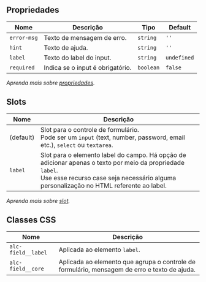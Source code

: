 
## Propriedades

| Nome | Descrição | Tipo | Default |
| ---- | --------- | ---- | ------- |
| `error-msg`  | Texto de mensagem de erro. | <code>string</code> | `''` |
| `hint`  | Texto de ajuda. | <code>string</code> | `''` |
| `label`  | Texto do label do input. | <code>string</code> | `undefined` |
| `required`  | Indica se o input é obrigatório. | <code>boolean</code> | `false` |

*Aprenda mais sobre <a href="/alcance/docs/components/introducao#propriedades" class="alc-link">propriedades</a>.*

## Slots

| Nome | Descrição |
| ---- | --------- |
| (default) | Slot para o controle de formulário.<br/>Pode ser um `input` (text, number, password, email etc.), `select` ou `textarea`. |
| `label` | Slot para o elemento label do campo. Há opção de adicionar apenas o texto por meio da propriedade `label`.<br/>Use esse recurso case seja necessário alguma personalização no HTML referente ao label. |

*Aprenda mais sobre <a href="/alcance/docs/components/introducao#slot" class="alc-link">slot</a>.*

## Classes CSS

| Nome | Descrição |
| ---- | --------- |
| <code>alc-field__label</code> | Aplicada ao elemento `label`. |
| <code>alc-field__core</code> | Aplicada ao elemento que agrupa o controle de formulário, mensagem de erro e texto de ajuda. |

